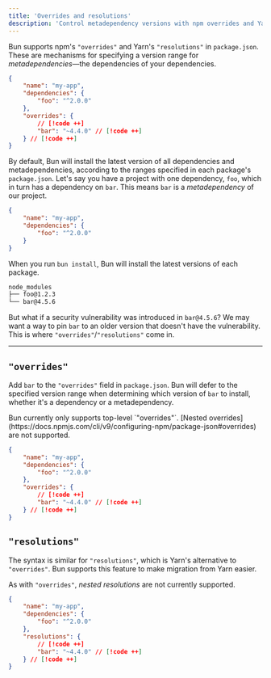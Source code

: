 ```yaml
---
title: 'Overrides and resolutions'
description: 'Control metadependency versions with npm overrides and Yarn resolutions'
---
```


Bun supports npm's `"overrides"` and Yarn's `"resolutions"` in `package.json`. These are mechanisms for specifying a version range for _metadependencies_—the dependencies of your dependencies.

```json package.json icon="file-json"
{
	"name": "my-app",
	"dependencies": {
		"foo": "^2.0.0"
	},
	"overrides": {
		// [!code ++]
		"bar": "~4.4.0" // [!code ++]
	} // [!code ++]
}
```

By default, Bun will install the latest version of all dependencies and metadependencies, according to the ranges specified in each package's `package.json`. Let's say you have a project with one dependency, `foo`, which in turn has a dependency on `bar`. This means `bar` is a _metadependency_ of our project.

```json package.json icon="file-json"
{
	"name": "my-app",
	"dependencies": {
		"foo": "^2.0.0"
	}
}
```

When you run `bun install`, Bun will install the latest versions of each package.

```txt tree layout of node_modules icon="list-tree"
node_modules
├── foo@1.2.3
└── bar@4.5.6
```

But what if a security vulnerability was introduced in `bar@4.5.6`? We may want a way to pin `bar` to an older version that doesn't have the vulnerability. This is where `"overrides"`/`"resolutions"` come in.

---

## `"overrides"`

Add `bar` to the `"overrides"` field in `package.json`. Bun will defer to the specified version range when determining which version of `bar` to install, whether it's a dependency or a metadependency.

<Note>
	Bun currently only supports top-level `"overrides"`. [Nested
	overrides](https://docs.npmjs.com/cli/v9/configuring-npm/package-json#overrides) are not
	supported.
</Note>

```json package.json icon="file-json"
{
	"name": "my-app",
	"dependencies": {
		"foo": "^2.0.0"
	},
	"overrides": {
		// [!code ++]
		"bar": "~4.4.0" // [!code ++]
	} // [!code ++]
}
```

## `"resolutions"`

The syntax is similar for `"resolutions"`, which is Yarn's alternative to `"overrides"`. Bun supports this feature to make migration from Yarn easier.

As with `"overrides"`, _nested resolutions_ are not currently supported.

```json package.json icon="file-json"
{
	"name": "my-app",
	"dependencies": {
		"foo": "^2.0.0"
	},
	"resolutions": {
		// [!code ++]
		"bar": "~4.4.0" // [!code ++]
	} // [!code ++]
}
```
